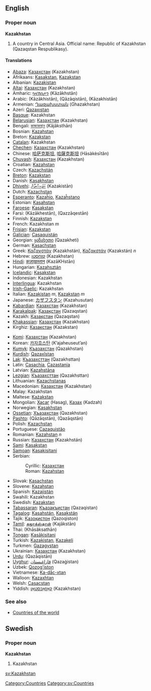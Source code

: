 ==English==
===Proper noun===
'''Kazakhstan'''

#A country in Central Asia. Official name: Republic of Kazakhstan (Qazaqstan Respublikasy).

====Translations====
{{top}}
*[[Abaza]]: [[Казахстан]] (Kazakhstan)
*Afrikaans: [[Kasakstan]], [[Kazakstan]]
*Albanian: [[Kazakistan]]
*[[Altai]]: [[Казахстан]] (Kazakhstan)
*Amharic: [[ካዛኽስታን]] (Kāzākhstān)
*Arabic: {{ARchar|[[كازاخستان]]}} (Kāzākhistān), {{ARchar|[[قازاقستان]]}} (Qāzāqistān), {{ARchar|[[كازخستان]]}} (Kāzakhistān)
*Armenian: [[Ղազախստան]] (Ghazakhstan)
*Azeri: [[Qazaxıstan]]
*[[Basque]]: Kazakhstan
*[[Belarusian]]: [[Казахстан]] (Kazakhstan)
*Bengali: [[কাজাকস্থান]] (Kājāksthān)
*Bosnian: [[Kazahstan#Serbian|Kazahstan]] {{m}}
*Breton: [[Kazakstan]]
*[[Catalan]]: Kazakhstan
*[[Chechen]]: [[Казахстан]] (Kazakhstan)
*Chinese: [[哈萨克斯坦]], [[哈薩克斯坦]] (Hāsàkèsītǎn)
*[[Chuvash]]: [[Казахстан]] (Kazakhstan)
*Croatian: [[Kazahstan]]
*Czech: [[Kazachstán]]
*[[Breton]]: [[Kazakstan]]
*Danish: [[Kasakhstan]]
*[[Dhivehi]]: [[ކަޒަކިސްތާން]] (Każakistān)
*Dutch: [[Kazachstan]]
*[[Esperanto]]: [[Kazaĥio]], [[Kazaĥstano]]
*Estonian: [[Kasahstan]]
*[[Faroese]]: [[Kasakstan]]
*Farsi: {{FAchar|[[کازاخستان]]}} (Kāzākhestān), {{FAchar|[[قزاقستان]]}} (Qazzāqestān)
*Finnish: [[Kazakstan]]
*French: Kazakhstan ''m''
*[[Frisian]]: [[Kazakstan]]
*[[Galician]]: [[Casaquistán]]
*Georgian: [[ყაზახეთი]] (Qazakheti)
*German: [[Kasachstan]] {{n}}
*Greek: [[Καζαχστάν]] (Kazakhstán), [[Καζακστάν]] (Kazakstán) ''n''
*Hebrew: [[קזחסטן]] (Kazakhstan)
*[[Hindi]]: [[कज़ाख़स्तान]] (KazāKHstān)
*Hungarian: [[Kazahsztán]]
*[[Icelandic]]: [[Kasakstan]]
*Indonesian: Kazakhstan
*[[Interlingua]]: Kazakhstan
*[[Irish-Gaelic]]: Kazakhstan
*Italian: [[Kazakistan]] ''m'', [[Kazakstan]] ''m''
*Japanese: [[カザフスタン]] (Kazahusutan)
*[[Kabardian]]: [[Казахстан]] (Kazakhstan)
*[[Karakalpak]]: [[Қазақстан]] (Qazaqstan)
*Kazakh: [[Қазақстан]] (Qazaqstan)
*[[Khakassian]]: [[Казахстан]] (Kazakhstan)
*Kirghiz: [[Казакстан]] (Kazakstan)
{{mid}}
*[[Komi]]: [[Казахстан]] (Kazakhstan)
*Korean: [[카자흐스탄]] (K’ajaheuseut’an)
*[[Kumyk]]: [[Къазахстан]] (Qazakhstan)
*[[Kurdish]]: [[Qazaxîstan]]
*[[Lak]]: [[Къазахсттан]] (Qazakhsttan)
*Latin: [[Casachia]], [[Cazastania]]
*Latvian: [[Kazahstāna]]
*[[Lezgian]]: [[Къазахсттан]] (Qazakhsttan)
*Lithuanian: [[Kazachstanas]]
*Macedonian: [[Казахстан]] (Kazakhstan)
*Malay: Kazakhstan
*Maltese: [[Każakstan]]
*Mongolian: [[Хасаг]] (Hasag), [[Казах]] (Kadzah)
*Norwegian: [[Kasakhstan]]
*[[Ossetian]]: [[Хъазахстан]] (Qazakhstan)
*[[Pashto]]: {{FAchar|[[قازاقستان]]}} (Qāzāqstān), {{FAchar|[[قزاقستان]]}} (Qazāqstān)
*Polish: [[Kazachstan]]
*Portuguese: [[Cazaquistão]]
*Romanian: [[Kazahstan]] ''n''
*Russian: [[Казахстан]] (Kazakhstán) {{m}}
*[[Sami]]: [[Kasakstan]]
*[[Samoan]]: [[Kasakisitani]]
*Serbian:
*:Cyrillic: [[Казахстан#Serbian|Казахстан]] {{m}}
*:Roman: [[Kazahstan#Serbian|Kazahstan]] {{m}}
*Slovak: [[Kasachstan]]
*Slovene: [[Kazahstan]]
*Spanish: [[Kazajistán]] {{m}}
*Swahili: Kazakhstan
*Swedish: [[Kazakstan]]
*[[Tabassaran]]: [[Къазакъистан]] (Qazaqistan)
*[[Tagalog]]: [[Kasahstán]], [[Kasakstán]]
*Tajik: [[Қазоқистон]] (Qazoqiston)
*[[Tamil]]: [[கஜாக்ஸ்தான்]] (Kajākstān)
*Thai: {{THchar|[[คาซัคสถาน]]}} (Khāsâksathān)
*[[Tongan]]: [[Kasākisitani]]
*Turkish: [[Kazakistan]], [[Kazakeli]]
*Turkmen: [[Gazagystan]]
*Ukrainian: [[Казахстан]] (Kazakhstan)
*[[Urdu]]: {{FAchar|[[قزاقستان]]}} (Qazāqistān)
*[[Uyghur]]: [[ﻗﺎﺯﺍﻏﯩﺴﺘﺎﻥ]] (Qazaġistan)
*Uzbek: [[Qozog'iston]]
*Vietnamese: [[Ka-dắc-xtan]]
*Walloon: [[Kazaxhtan]]
*Welsh: [[Casacstan]]
*Yiddish: [[קאַזאַכסטאַן]] (Kazakhstan)
{{bottom}}

===See also===
*[[Countries of the world]]

==Swedish==
===Proper noun===
'''Kazakhstan'''
#Kazakhstan

[[Category:Countries]]
[[Category:sv:Countries]]

[[sv:Kazakhstan]]